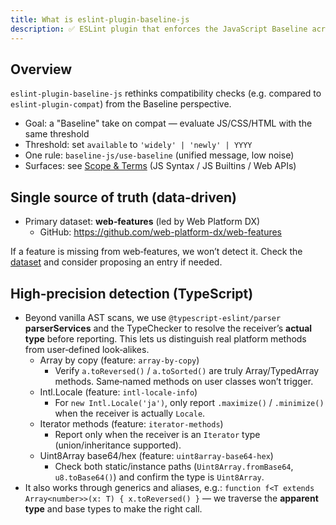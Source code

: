 ```yaml
---
title: What is eslint-plugin-baseline-js
description: ✅ ESLint plugin that enforces the JavaScript Baseline across JS (Syntax / Builtins / Web APIs).
---
```


## Overview

`eslint-plugin-baseline-js` rethinks compatibility checks (e.g. compared to
`eslint-plugin-compat`) from the Baseline perspective.

- Goal: a "Baseline" take on compat — evaluate JS/CSS/HTML with the same threshold
- Threshold: set `available` to `'widely' | 'newly' | YYYY`
- One rule: `baseline-js/use-baseline` (unified message, low noise)
- Surfaces: see <a href="/docs/concepts">Scope & Terms</a> (JS Syntax / JS Builtins / Web APIs)


## Single source of truth (data‑driven)

- Primary dataset: **web‑features** (led by Web Platform DX)
  - GitHub: https://github.com/web-platform-dx/web-features

<Callout type="warn" title="Heads up: data‑driven">
If a feature is missing from web‑features, we won’t detect it. Check the
<a href="https://github.com/web-platform-dx/web-features/tree/main/features">dataset</a>
and consider proposing an entry if needed.
</Callout>

## High‑precision detection (TypeScript)

- Beyond vanilla AST scans, we use `@typescript-eslint/parser` **parserServices**
  and the TypeChecker to resolve the receiver’s **actual type** before reporting.
  This lets us distinguish real platform methods from user‑defined look‑alikes.
  - Array by copy (feature: `array-by-copy`)
    - Verify `a.toReversed()` / `a.toSorted()` are truly Array/TypedArray methods.
      Same‑named methods on user classes won’t trigger.
  - Intl.Locale (feature: `intl-locale-info`)
    - For `new Intl.Locale('ja')`, only report `.maximize()` / `.minimize()` when
      the receiver is actually `Locale`.
  - Iterator methods (feature: `iterator-methods`)
    - Report only when the receiver is an `Iterator` type (union/inheritance supported).
  - Uint8Array base64/hex (feature: `uint8array-base64-hex`)
    - Check both static/instance paths (`Uint8Array.fromBase64`, `u8.toBase64()`) and
      confirm the type is `Uint8Array`.
- It also works through generics and aliases, e.g.:
  `function f<T extends Array<number>>(x: T) { x.toReversed() }` — we traverse the
  **apparent type** and base types to make the right call.
